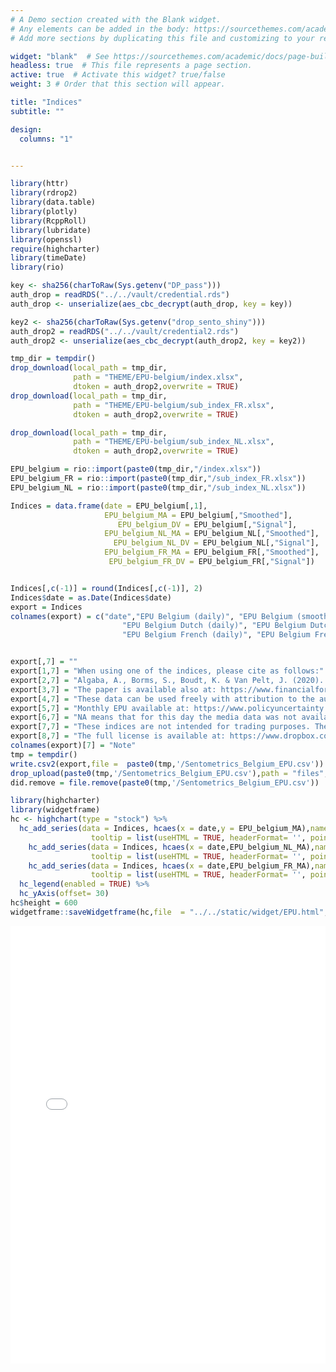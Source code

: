 ```yaml
---
# A Demo section created with the Blank widget.
# Any elements can be added in the body: https://sourcethemes.com/academic/docs/writing-markdown-latex/
# Add more sections by duplicating this file and customizing to your requirements.

widget: "blank"  # See https://sourcethemes.com/academic/docs/page-builder/
headless: true  # This file represents a page section.
active: true  # Activate this widget? true/false
weight: 3 # Order that this section will appear.

title: "Indices"
subtitle: ""

design:
  columns: "1"


---
```


```r
library(httr)
library(rdrop2)
library(data.table)
library(plotly)    
library(RcppRoll)
library(lubridate)
library(openssl)
require(highcharter)
library(timeDate)
library(rio)

```
```r

key <- sha256(charToRaw(Sys.getenv("DP_pass")))
auth_drop = readRDS("../../vault/credential.rds")
auth_drop <- unserialize(aes_cbc_decrypt(auth_drop, key = key))

key2 <- sha256(charToRaw(Sys.getenv("drop_sento_shiny")))
auth_drop2 = readRDS("../../vault/credential2.rds")
auth_drop2 <- unserialize(aes_cbc_decrypt(auth_drop2, key = key2))

tmp_dir = tempdir()
drop_download(local_path = tmp_dir,
              path = "THEME/EPU-belgium/index.xlsx",
              dtoken = auth_drop2,overwrite = TRUE)
drop_download(local_path = tmp_dir,
              path = "THEME/EPU-belgium/sub_index_FR.xlsx",
              dtoken = auth_drop2,overwrite = TRUE)

drop_download(local_path = tmp_dir,
              path = "THEME/EPU-belgium/sub_index_NL.xlsx",
              dtoken = auth_drop2,overwrite = TRUE)

EPU_belgium = rio::import(paste0(tmp_dir,"/index.xlsx"))
EPU_belgium_FR = rio::import(paste0(tmp_dir,"/sub_index_FR.xlsx"))
EPU_belgium_NL = rio::import(paste0(tmp_dir,"/sub_index_NL.xlsx"))

Indices = data.frame(date = EPU_belgium[,1],
                     EPU_belgium_MA = EPU_belgium[,"Smoothed"],
                        EPU_belgium_DV = EPU_belgium[,"Signal"],
                     EPU_belgium_NL_MA = EPU_belgium_NL[,"Smoothed"],
                       EPU_belgium_NL_DV = EPU_belgium_NL[,"Signal"],
                     EPU_belgium_FR_MA = EPU_belgium_FR[,"Smoothed"],
                      EPU_belgium_FR_DV = EPU_belgium_FR[,"Signal"])


Indices[,c(-1)] = round(Indices[,c(-1)], 2)
Indices$date = as.Date(Indices$date)
export = Indices
colnames(export) = c("date","EPU Belgium (daily)", "EPU Belgium (smoothed)",
                         "EPU Belgium Dutch (daily)", "EPU Belgium Dutch (smoothed)",
                         "EPU Belgium French (daily)", "EPU Belgium French (smoothed)")


export[,7] = ""
export[1,7] = "When using one of the indices, please cite as follows:"
export[2,7] = "Algaba, A., Borms, S., Boudt, K. & Van Pelt, J. (2020). The Economic Policy Uncertainty index for Flanders, Wallonia and Belgium. Research note. doi: 10.2139/ssrn.3580000"
export[3,7] = "The paper is available also at: https://www.financialforum.be/doc/doc/review/2020/bfw-digitaal-editie6-2020-06-algaba-borms-boudt-vanpelt.pdf"
export[4,7] = "These data can be used freely with attribution to the authors, the paper, and the website."
export[5,7] = "Monthly EPU available at: https://www.policyuncertainty.com/belgium_monthly.html"
export[6,7] = "NA means that for this day the media data was not available for reasons of holidays (or Sundays) or technical issues in the database."
export[7,7] = "These indices are not intended for trading purposes. These indices are not appropriate for the purposes of making a decision to carry out a transaction or trade. Nor does it provide any form of advice (investment, tax, legal) amounting to investment advice, or make any recommendations regarding particular financial instruments, investments or products. These indices may discontinue or change at any time, without notice. We do not guarantee or warrant the accuracy, completeness or timeliness of the indices. These indices are provided “as is”, without any warranties. Neither the providers (sentometrics-research.com) of these indices nor any of its affiliates shall be liable for any loss resulting from use of these indices."
export[8,7] = "The full license is available at: https://www.dropbox.com/s/jwjh4b08zvq09nv/LICENSE.txt?dl=0" 
colnames(export)[7] = "Note"
tmp = tempdir()
write.csv2(export,file =  paste0(tmp,'/Sentometrics_Belgium_EPU.csv'))
drop_upload(paste0(tmp,'/Sentometrics_Belgium_EPU.csv'),path = "files", dtoken = auth_drop)
did.remove = file.remove(paste0(tmp,'/Sentometrics_Belgium_EPU.csv'))
```

```r
library(highcharter)
library(widgetframe)
hc <- highchart(type = "stock") %>% 
  hc_add_series(data = Indices, hcaes(x = date,y = EPU_belgium_MA),name = "EPU Belgium (smoothed)", id = "EPU_belgium_MA", type = "line",
                  tooltip = list(useHTML = TRUE, headerFormat= '', pointFormat = "<b>{series.name}</b><br> Date {point.date} <br/>  Daily Value = {point.EPU_belgium_DV} <br/> 30-MA = {point.EPU_belgium_MA}"))  %>% 
    hc_add_series(data = Indices, hcaes(x = date,EPU_belgium_NL_MA),name = "EPU Belgium Dutch (smoothed)", id = "EPU_belgium_NL_MA", type = "line",
                  tooltip = list(useHTML = TRUE, headerFormat= '', pointFormat = "<b>{series.name}</b><br> Date {point.date} <br/>  Daily Value = {point.EPU_belgium_NL_DV} <br/> 30-MA = {point.EPU_belgium_NL_MA}"))  %>% 
    hc_add_series(data = Indices, hcaes(x = date,EPU_belgium_FR_MA),name = "EPU Belgium French (smoothed)", id = "EPU_belgium_FR_MA", type = "line",
                  tooltip = list(useHTML = TRUE, headerFormat= '', pointFormat = "<b>{series.name}</b><br> Date {point.date} <br/>  Daily Value = {point.EPU_belgium_FR_DV} <br/> 30-MA = {point.EPU_belgium_FR_MA}"))  %>% 
  hc_legend(enabled = TRUE) %>%
  hc_yAxis(offset= 30)
hc$height = 600
widgetframe::saveWidgetframe(hc,file  = "../../static/widget/EPU.html", selfcontained = TRUE)

```
<div>
<iframe height="700" width="100%" frameborder="no" src="widget/EPU.html"> </iframe>
</div>


